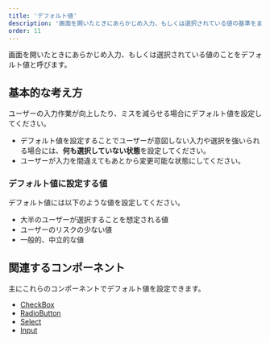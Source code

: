 ```yaml
---
title: 'デフォルト値'
description: '画面を開いたときにあらかじめ入力、もしくは選択されている値の基準をまとめています。'
order: 11
---
```

画面を開いたときにあらかじめ入力、もしくは選択されている値のことをデフォルト値と呼びます。


## 基本的な考え方
ユーザーの入力作業が向上したり、ミスを減らせる場合にデフォルト値を設定してください。

- デフォルト値を設定することでユーザーが意図しない入力や選択を強いられる場合には、**何も選択していない状態**を設定してください。
- ユーザーが入力を間違えてもあとから変更可能な状態にしてください。

### デフォルト値に設定する値
デフォルト値には以下のような値を設定してください。

- 大半のユーザーが選択することを想定される値
- ユーザーのリスクの少ない値
- 一般的、中立的な値

## 関連するコンポーネント
主にこれらのコンポーネントでデフォルト値を設定できます。

- [CheckBox](/products/components/check-box/#h2-3)
- [RadioButton](/products/components/radio-button/#h2-2)
- [Select](/products/components/select/#h2-1)
- [Input](/products/components/input/#h2-4)